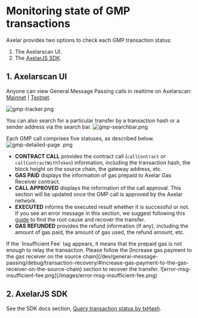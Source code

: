 # Monitoring state of GMP transactions

Axelar provides two options to check each GMP transaction status:

1. The Axelarscan UI.
2. The [AxelarJS SDK](/dev/axelarjs-sdk/tx-status-query-recovery).

## 1. Axelarscan UI

Anyone can view General Message Passing calls in realtime on Axelarscan: [Mainnet](https://axelarscan.io/gmp) | [Testnet](https://testnet.axelarscan.io/gmp).

![gmp-tracker.png](/images/gmp-tracker.png)

You can also search for a particular transfer by a transaction hash or a sender address via the search bar.
![gmp-searchbar.png](/images/gmp-searchbar.png)

Each GMP call comprises five statuses, as described below.
![gmp-detailed-page .png](/images/gmp-detailed-page.png)

- **CONTRACT CALL** provides the contract call (`callContract` or `callContractWithToken`) information, including the transaction hash, the block height on the source chain, the gateway address, etc.
- **GAS PAID** displays the information of gas prepaid to Axelar Gas Receiver contract.
- **CALL APPROVED** displays the information of the call approval. This section will be updated once the GMP call is approved by the Axelar network.
- **EXECUTED** informs the executed result whether it is successful or not. If you see an error message in this section, we suggest following this [guide](/dev/general-message-passing/debug/error-debugging) to find the root cause and recover the transfer.
- **GAS REFUNDED** provides the refund information (if any), including the amount of gas paid, the amount of gas used, the refund amount, etc.


<Callout emoji="ℹ️">
  If the `Insufficient Fee` tag appears, it means that the prepaid gas is not
  enough to relay the transaction. Please follow the [Increase gas payment to
  the gas receiver on the source
  chain](/dev/general-message-passing/debug/transaction-recovery/#increase-gas-payment-to-the-gas-receiver-on-the-source-chain)
  section to recover the transfer.
  ![error-msg-insufficient-fee.png](/images/error-msg-insufficient-fee.png)
</Callout>

## 2. AxelarJS SDK

See the SDK docs section, [Query transaction status by txHash](/dev/axelarjs-sdk/tx-status-query-recovery#query-transaction-status-by-txhash).
